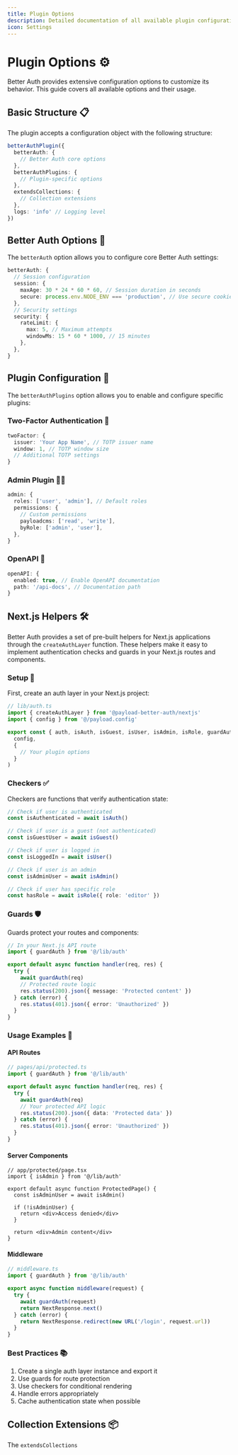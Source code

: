 ```yaml
---
title: Plugin Options
description: Detailed documentation of all available plugin configuration options
icon: Settings
---
```


# Plugin Options ⚙️

Better Auth provides extensive configuration options to customize its behavior. This guide covers all available options and their usage.

## Basic Structure 📋

The plugin accepts a configuration object with the following structure:

```ts
betterAuthPlugin({
  betterAuth: {
    // Better Auth core options
  },
  betterAuthPlugins: {
    // Plugin-specific options
  },
  extendsCollections: {
    // Collection extensions
  },
  logs: 'info' // Logging level
})
```

## Better Auth Options 🔧

The `betterAuth` option allows you to configure core Better Auth settings:

```ts
betterAuth: {
  // Session configuration
  session: {
    maxAge: 30 * 24 * 60 * 60, // Session duration in seconds
    secure: process.env.NODE_ENV === 'production', // Use secure cookies in production
  },
  // Security settings
  security: {
    rateLimit: {
      max: 5, // Maximum attempts
      windowMs: 15 * 60 * 1000, // 15 minutes
    },
  },
}
```

## Plugin Configuration 🎯

The `betterAuthPlugins` option allows you to enable and configure specific plugins:

### Two-Factor Authentication 🔐

```ts
twoFactor: {
  issuer: 'Your App Name', // TOTP issuer name
  window: 1, // TOTP window size
  // Additional TOTP settings
}
```

### Admin Plugin 👨‍💼

```ts
admin: {
  roles: ['user', 'admin'], // Default roles
  permissions: {
    // Custom permissions
    payloadcms: ['read', 'write'],
    byRole: ['admin', 'user'],
  },
}
```

### OpenAPI 📄

```ts
openAPI: {
  enabled: true, // Enable OpenAPI documentation
  path: '/api-docs', // Documentation path
}
```

## Next.js Helpers 🛠️

Better Auth provides a set of pre-built helpers for Next.js applications through the `createAuthLayer` function. These helpers make it easy to implement authentication checks and guards in your Next.js routes and components.

### Setup 🔧

First, create an auth layer in your Next.js project:

```ts
// lib/auth.ts
import { createAuthLayer } from '@payload-better-auth/nextjs'
import { config } from '@/payload.config'

export const { auth, isAuth, isGuest, isUser, isAdmin, isRole, guardAuth } = createAuthLayer(
  config,
  {
    // Your plugin options
  }
)
```

### Checkers ✅

Checkers are functions that verify authentication state:

```ts
// Check if user is authenticated
const isAuthenticated = await isAuth()

// Check if user is a guest (not authenticated)
const isGuestUser = await isGuest()

// Check if user is logged in
const isLoggedIn = await isUser()

// Check if user is an admin
const isAdminUser = await isAdmin()

// Check if user has specific role
const hasRole = await isRole({ role: 'editor' })
```

### Guards 🛡️

Guards protect your routes and components:

```ts
// In your Next.js API route
import { guardAuth } from '@/lib/auth'

export default async function handler(req, res) {
  try {
    await guardAuth(req)
    // Protected route logic
    res.status(200).json({ message: 'Protected content' })
  } catch (error) {
    res.status(401).json({ error: 'Unauthorized' })
  }
}
```

### Usage Examples 📝

#### API Routes

```ts
// pages/api/protected.ts
import { guardAuth } from '@/lib/auth'

export default async function handler(req, res) {
  try {
    await guardAuth(req)
    // Your protected API logic
    res.status(200).json({ data: 'Protected data' })
  } catch (error) {
    res.status(401).json({ error: 'Unauthorized' })
  }
}
```

#### Server Components

```tsx
// app/protected/page.tsx
import { isAdmin } from '@/lib/auth'

export default async function ProtectedPage() {
  const isAdminUser = await isAdmin()

  if (!isAdminUser) {
    return <div>Access denied</div>
  }

  return <div>Admin content</div>
}
```

#### Middleware

```ts
// middleware.ts
import { guardAuth } from '@/lib/auth'

export async function middleware(request) {
  try {
    await guardAuth(request)
    return NextResponse.next()
  } catch (error) {
    return NextResponse.redirect(new URL('/login', request.url))
  }
}
```

### Best Practices 📚

1. Create a single auth layer instance and export it
2. Use guards for route protection
3. Use checkers for conditional rendering
4. Handle errors appropriately
5. Cache authentication state when possible

## Collection Extensions 📦

The `extendsCollections`